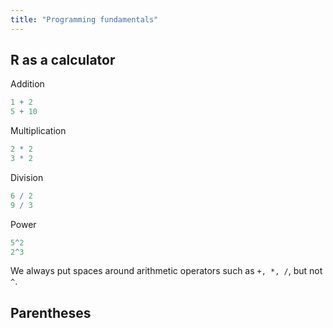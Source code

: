 ```yaml
---
title: "Programming fundamentals"
---
```


## R as a calculator

Addition

```r
1 + 2
5 + 10
```

Multiplication

```r
2 * 2
3 * 2
```

Division

```r
6 / 2
9 / 3
```

Power

```r
5^2
2^3
```

We always put spaces around arithmetic operators such as `+, *, /`, but not `^`.


## Parentheses

```r

```

